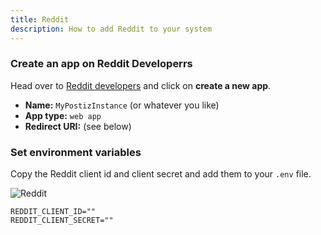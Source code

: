 ```yaml
---
title: Reddit
description: How to add Reddit to your system
---
```



<Steps>

### Create an app on Reddit Developerrs

Head over to [Reddit developers](https://www.reddit.com/prefs/apps) and click on **create a new app**.

* **Name:** `MyPostizInstance` (or whatever you like)
* **App type:** `web app`
* **Redirect URI:** (see below)

<OAuth2Redirect provider = "reddit" />

### Set environment variables

Copy the Reddit client id and client secret and add them to your `.env` file.

![Reddit](/images/providers/reddit/reddit-001.png)

```env
REDDIT_CLIENT_ID=""
REDDIT_CLIENT_SECRET=""
```
